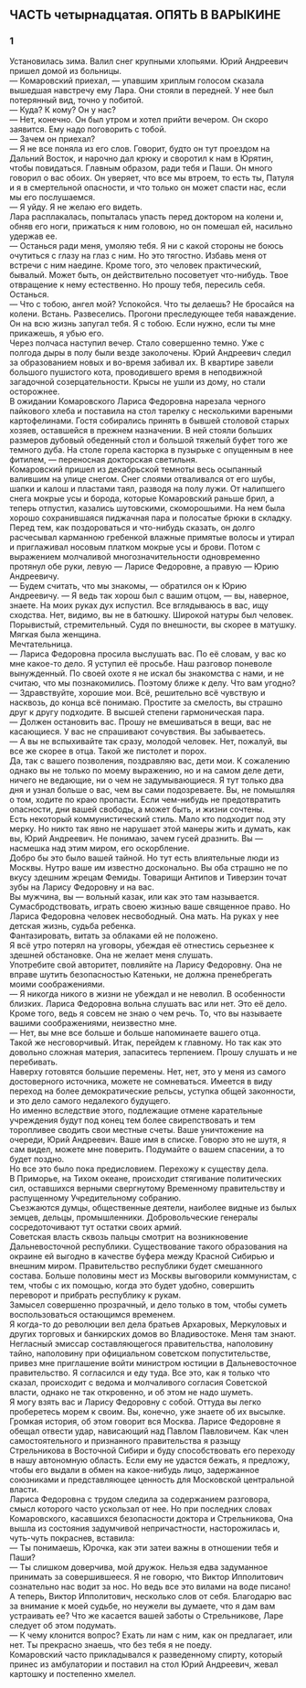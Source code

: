 ## ЧАСТЬ четырнадцатая. ОПЯТЬ В ВАРЫКИНЕ {-}

### 1 {-}

Установилась зима. Валил снег крупными хлопьями. Юрий Андреевич пришел домой из больницы.<br/> — Комаровский приехал, — упавшим хриплым голосом сказала вышедшая навстречу ему Лара. Они стояли в передней. У нее был потерянный вид, точно у побитой.<br/> — Куда? К кому? Он у нас?<br/> — Нет, конечно. Он был утром и хотел прийти вечером. Он скоро заявится. Ему надо поговорить с тобой.<br/> — Зачем он приехал?<br/> — Я не все поняла из его слов. Говорит, будто он тут проездом на Дальний Восток, и нарочно дал крюку и своротил к нам в Юрятин, чтобы повидаться. Главным образом, ради тебя и Паши. Он много говорил о вас обоих. Он уверяет, что все мы втроем, то есть ты, Патуля и я в смертельной опасности, и что только он может спасти нас, если мы его послушаемся.<br/> — Я уйду. Я не желаю его видеть.<br/> Лара расплакалась, попыталась упасть перед доктором на колени и, обняв его ноги, прижаться к ним головою, но он помешал ей, насильно удержав ее.<br/> — Останься ради меня, умоляю тебя. Я ни с какой стороны не боюсь очутиться с глазу на глаз с ним. Но это тягостно. Избавь меня от встречи с ним наедине. Кроме того, это человек практический, бывалый. Может быть, он действительно посоветует что-нибудь. Твое отвращение к нему естественно. Но прошу тебя, пересиль себя. Останься.<br/> — Что с тобою, ангел мой? Успокойся. Что ты делаешь? Не бросайся на колени. Встань. Развеселись. Прогони преследующее тебя наваждение. Он на всю жизнь запугал тебя. Я с тобою. Если нужно, если ты мне прикажешь, я убью его.<br/> Через полчаса наступил вечер. Стало совершенно темно. Уже с полгода дыры в полу были везде заколочены. Юрий Андреевич следил за образованием новых и во-время забивал их. В квартире завели большого пушистого кота, проводившего время в неподвижной загадочной созерцательности. Крысы не ушли из дому, но стали осторожнее.<br/> В ожидании Комаровского Лариса Федоровна нарезала черного пайкового хлеба и поставила на стол тарелку с несколькими вареными картофелинами. Гостя собирались принять в бывшей столовой старых хозяев, оставшейся в прежнем назначении. В ней стояли больших размеров дубовый обеденный стол и большой тяжелый буфет того же темного дуба. На столе горела касторка в пузырьке с опущенным в нее фитилем, — переносная докторская светильня.<br/> Комаровский пришел из декабрьской темноты весь осыпанный валившим на улице снегом. Снег слоями отваливался от его шубы, шапки и калош и пластами таял, разводя на полу лужи. От налипшего снега мокрые усы и борода, которые Комаровский раньше брил, а теперь отпустил, казались шутовскими, скоморошьими. На нем была хорошо сохранившаяся пиджачная пара и полосатые брюки в складку. Перед тем, как поздороваться и что-нибудь сказать, он долго расчесывал карманною гребенкой влажные примятые волосы и утирал и приглаживал носовым платком мокрые усы и брови. Потом с выражением молчаливой многозначительности одновременно протянул обе руки, левую — Ларисе Федоровне, а правую — Юрию Андреевичу.<br/> — Будем считать, что мы знакомы, — обратился он к Юрию Андреевичу. — Я ведь так хорош был с вашим отцом, — вы, наверное, знаете. На моих руках дух испустил. Все вглядываюсь в вас, ищу сходства. Нет, видимо, вы не в батюшку. Широкой натуры был человек. Порывистый, стремительный. Судя по внешности, вы скорее в матушку. Мягкая была женщина.<br/> Мечтательница.<br/> — Лариса Федоровна просила выслушать вас. По её словам, у вас ко мне какое-то дело. Я уступил её просьбе. Наш разговор поневоле вынужденный. По своей охоте я не искал бы знакомства с нами, и не считаю, что мы познакомились. Поэтому ближе к делу. Что вам угодно?<br/> — Здравствуйте, хорошие мои. Всё, решительно всё чувствую и насквозь, до конца всё понимаю. Простите за смелость, вы страшно друг к другу подходите. В высшей степени гармоническая пара.<br/> — Должен остановить вас. Прошу не вмешиваться в вещи, вас не касающиеся. У вас не спрашивают сочувствия. Вы забываетесь.<br/> — А вы не вспыхивайте так сразу, молодой человек. Нет, пожалуй, вы все же скорее в отца. Такой же пистолет и порох.<br/> Да, так с вашего позволения, поздравляю вас, дети мои. К сожалению однако вы не только по моему выражению, но и на самом деле дети, ничего не ведающие, ни о чем не задумывающиеся. Я тут только два дня и узнал больше о вас, чем вы сами подозреваете. Вы, не помышляя о том, ходите по краю пропасти. Если чем-нибудь не предотвратить опасности, дни вашей свободы, а может быть, и жизни сочтены.<br/> Есть некоторый коммунистический стиль. Мало кто подходит под эту мерку. Но никто так явно не нарушает этой манеры жить и думать, как вы, Юрий Андреевич. Не понимаю, зачем гусей дразнить. Вы — насмешка над этим миром, его оскорбление.<br/> Добро бы это было вашей тайной. Но тут есть влиятельные люди из Москвы. Нутро ваше им известно досконально. Вы оба страшно не по вкусу здешним жрецам Фемиды. Товарищи Антипов и Тиверзин точат зубы на Ларису Федоровну и на вас.<br/> Вы мужчина, вы — вольный казак, или как это там называется. Сумасбродствовать, играть своею жизнью ваше священное право. Но Лариса Федоровна человек несвободный. Она мать. На руках у нее детская жизнь, судьба ребенка.<br/> Фантазировать, витать за облаками ей не положено.<br/> Я всё утро потерял на уговоры, убеждая её отнестись серьезнее к здешней обстановке. Она не желает меня слушать.<br/> Употребите свой авторитет, повлияйте на Ларису Федоровну. Она не вправе шутить безопасностью Катеньки, не должна пренебрегать моими соображениями.<br/> — Я никогда никого в жизни не убеждал и не неволил. В особенности близких. Лариса Федоровна вольна слушать вас или нет. Это её дело. Кроме того, ведь я совсем не знаю о чем речь. То, что вы называете вашими соображениями, неизвестно мне.<br/> — Нет, вы мне все больше и больше напоминаете вашего отца.<br/> Такой же несговорчивый. Итак, перейдем к главному. Но так как это довольно сложная материя, запаситесь терпением. Прошу слушать и не перебивать.<br/> Наверху готовятся большие перемены. Нет, нет, это у меня из самого достоверного источника, можете не сомневаться. Имеется в виду переход на более демократические рельсы, уступка общей законности, и это дело самого недалекого будущего.<br/> Но именно вследствие этого, подлежащие отмене карательные учреждения будут под конец тем более свирепствовать и тем торопливее сводить свои местные счеты. Ваше уничтожение на очереди, Юрий Андреевич. Ваше имя в списке. Говорю это не шутя, я сам видел, можете мне поверить. Подумайте о вашем спасении, а то будет поздно.<br/> Но все это было пока предисловием. Перехожу к существу дела.<br/> В Приморье, на Тихом океане, происходит стягивание политических сил, оставшихся верными свергнутому Временному правительству и распущенному Учредительному собранию.<br/> Съезжаются думцы, общественные деятели, наиболее видные из былых земцев, дельцы, промышленники. Добровольческие генералы сосредоточивают тут остатки своих армий.<br/> Советская власть сквозь пальцы смотрит на возникновение Дальневосточной республики. Существование такого образования на окраине ей выгодно в качестве буфера между Красной Сибирью и внешним миром. Правительство республики будет смешанного состава. Больше половины мест из Москвы выговорили коммунистам, с тем, чтобы с их помощью, когда это будет удобно, совершить переворот и прибрать республику к рукам.<br/> Замысел совершенно прозрачный, и дело только в том, чтобы суметь воспользоваться остающимся временем.<br/> Я когда-то до революции вел дела братьев Архаровых, Меркуловых и других торговых и банкирских домов во Владивостоке. Меня там знают. Негласный эмиссар составляющегося правительства, наполовину тайно, наполовину при официальном советском попустительстве, привез мне приглашение войти министром юстиции в Дальневосточное правительство. Я согласился и еду туда. Все это, как я только что сказал, происходит с ведома и молчаливого согласия Советской власти, однако не так откровенно, и об этом не надо шуметь.<br/> Я могу взять вас и Ларису Федоровну с собой. Оттуда вы легко проберетесь морем к своим. Вы, конечно, уже знаете об их высылке. Громкая история, об этом говорит вся Москва. Ларисе Федоровне я обещал отвести удар, нависающий над Павлом Павловичем. Как член самостоятельного и признанного правительства я разыщу Стрельникова в Восточной Сибири и буду способствовать его переходу в нашу автономную область. Если ему не удастся бежать, я предложу, чтобы его выдали в обмен на какое-нибудь лицо, задержанное союзниками и представляющее ценность для Московской центральной власти.<br/> Лариса Федоровна с трудом следила за содержанием разговора, смысл которого часто ускользал от нее. Но при последних словах Комаровского, касавшихся безопасности доктора и Стрельникова, Она вышла из состояния задумчивой непричастности, насторожилась и, чуть-чуть покраснев, вставила:<br/> — Ты понимаешь, Юрочка, как эти затеи важны в отношении тебя и Паши?<br/> — Ты слишком доверчива, мой дружок. Нельзя едва задуманное принимать за совершившееся. Я не говорю, что Виктор Ипполитович сознательно нас водит за нос. Но ведь все это вилами на воде писано! А теперь, Виктор Ипполитович, несколько слов от себя. Благодарю вас за внимание к моей судьбе, но неужели вы думаете, что я дам вам устраивать ее? Что же касается вашей заботы о Стрельникове, Ларе следует об этом подумать.<br/> — К чему клонится вопрос? Ехать ли нам с ним, как он предлагает, или нет. Ты прекрасно знаешь, что без тебя я не поеду.<br/> Комаровский часто прикладывался к разведенному спирту, который принес из амбулатории и поставил на стол Юрий Андреевич, жевал картошку и постепенно хмелел.

